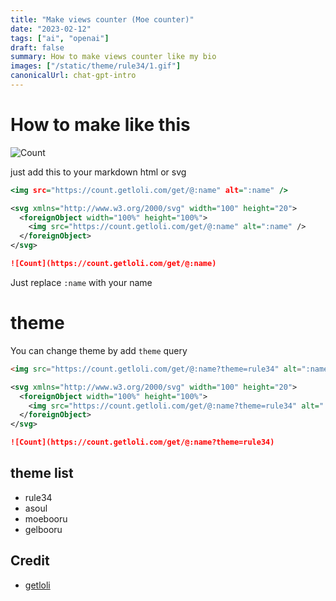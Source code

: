 ```yaml
---
title: "Make views counter (Moe counter)"
date: "2023-02-12"
tags: ["ai", "openai"]
draft: false
summary: How to make views counter like my bio
images: ["/static/theme/rule34/1.gif"]
canonicalUrl: chat-gpt-intro
---
```

# How to make like this
![Count](https://count.vahryiskandar.my.id/get/@cyberai2323?theme=rule34)

just add this to your markdown html or svg
```js:index.html
<img src="https://count.getloli.com/get/@:name" alt=":name" />
```
```svg
<svg xmlns="http://www.w3.org/2000/svg" width="100" height="20">
  <foreignObject width="100%" height="100%">
    <img src="https://count.getloli.com/get/@:name" alt=":name" />
  </foreignObject>
</svg>
```
```md
![Count](https://count.getloli.com/get/@:name)
```
Just replace `:name` with your name

# theme
You can change theme by add `theme` query
```html
<img src="https://count.getloli.com/get/@:name?theme=rule34" alt=":name" />
```
```svg
<svg xmlns="http://www.w3.org/2000/svg" width="100" height="20">
  <foreignObject width="100%" height="100%">
    <img src="https://count.getloli.com/get/@:name?theme=rule34" alt=":name" />
  </foreignObject>
</svg>
```
```md
![Count](https://count.getloli.com/get/@:name?theme=rule34)
```
## theme list
- rule34
- asoul
- moebooru
- gelbooru

## Credit 
- [getloli](https://getloli.com)

